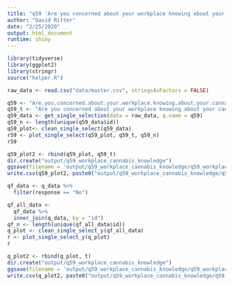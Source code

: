 ```yaml
---
title: "q59 'Are you concerned about your workplace knowing about your cannabis use?'"
author: "David Ritter"
date: "2/25/2020"
output: html_document
runtime: shiny
---
```


```r
library(tidyverse)
library(ggplot2)
library(stringr)
source("helper.R")
```

```r
raw_data <- read.csv("data/master.csv", stringsAsFactors = FALSE)
```

```r
q59 <- "Are.you.concerned.about.your.workplace.knowing.about.your.cannabis.use."
q59_t <- "Are you concerned about your workplace knowing about your cannabis use?"
q59_data <- get_single_selection(data = raw_data, q.name = q59)
q59_n <- length(unique(q59_data$id))
q59_plot<- clean_single_select(q59_data)
r59 <- plot_single_select(q59_plot, q59_t, q59_n)
r59
```

```r
q59_plot2 <- rbind(q59_plot, q59_t)
dir.create("output/q59_workplace_cannabis_knowledge")
ggsave(filename = 'output/q59_workplace_cannabis_knowledge/q59_workplace_cannabis_knowledge.png', plot = r59, device = 'png')
write.csv(q59_plot2, paste0("output/q59_workplace_cannabis_knowledge/q59_workplace_cannabis_knowledge_", q59_n,".csv"), row.names=F)
```




```r
qf_data <- q_data %>%
  filter(response == "No")
```

```r
qf_all_data <- 
  qf_data %>%
  inner_join(q_data, by = "id")
qf_n <- length(unique(qf_all_data$id))
q_plot <- clean_single_select_y(qf_all_data)
r <- plot_single_select_y(q_plot)
r
```

```r
q_plot2 <- rbind(q_plot, t)
dir.create("output/q59_workplace_cannabis_knowledge")
ggsave(filename = 'output/q59_workplace_cannabis_knowledge/q59_workplace_cannabis_knowledge.png', plot = r, device = 'png')
write.csv(q_plot2, paste0("output/q59_workplace_cannabis_knowledge/q59_workplace_cannabis_knowledge_", qf_n,".csv"), row.names=F)
```
